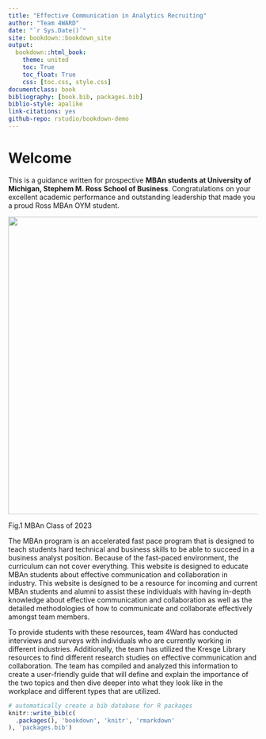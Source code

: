 ```yaml
--- 
title: "Effective Communication in Analytics Recruiting"
author: "Team 4WARD"
date: "`r Sys.Date()`"
site: bookdown::bookdown_site
output:
  bookdown::html_book:
    theme: united
    toc: True
    toc_float: True
    css: [toc.css, style.css]
documentclass: book
bibliography: [book.bib, packages.bib]
biblio-style: apalike
link-citations: yes
github-repo: rstudio/bookdown-demo
---
```


# Welcome
This is a guidance written for prospective **MBAn students at University of Michigan, Stephem M. Ross School of Business**. Congratulations on your excellent academic performance and outstanding leadership that made you a proud Ross MBAn OYM student. 

<div align= "center"><img src="MBAn.jpg" width="800" height="600" />

Fig.1 MBAn Class of 2023
</div>

The MBAn program is an accelerated fast pace program that is designed to teach students hard technical and business skills to be able to succeed in a business analyst position. Because of the fast-paced environment, the curriculum can not cover everything. This website is designed to educate MBAn students about effective communication and collaboration in industry. This website is designed to be a resource for incoming and current MBAn students and alumni to assist these individuals with having in-depth knowledge about effective communication and collaboration as well as the detailed methodologies of how to communicate and collaborate effectively amongst team members. 

To provide students with these resources, team 4Ward has conducted interviews and surveys with individuals who are currently working in different industries. Additionally, the team has utilized the Kresge Library resources to find different research studies on effective communication and collaboration. The team has compiled and analyzed this information to create a user-friendly guide that will define and explain the importance of the two topics and then dive deeper into what they look like in the workplace and different types that are utilized. 

```r
# automatically create a bib database for R packages
knitr::write_bib(c(
  .packages(), 'bookdown', 'knitr', 'rmarkdown'
), 'packages.bib')
```
